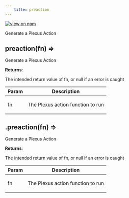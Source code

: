 ```yaml
--- 
	title: preaction 
--- 
```


[![view on npm](http://img.shields.io/npm/v/@plexusjs/core.svg)](https://www.npmjs.org/package/@plexusjs/core)

Generate a Plexus Action

<a name="preaction"></a>

## preaction(fn) ⇒
<p>Generate a Plexus Action</p>

**Returns**: <p>The intended return value of fn, or null if an error is caught</p>  

| Param | Description |
| --- | --- |
| fn | <p>The Plexus action function to run</p> |

<a name="Scope+preaction"></a>

## .preaction(fn) ⇒
<p>Generate a Plexus Action</p>

**Returns**: <p>The intended return value of fn, or null if an error is caught</p>  

| Param | Description |
| --- | --- |
| fn | <p>The Plexus action function to run</p> |

